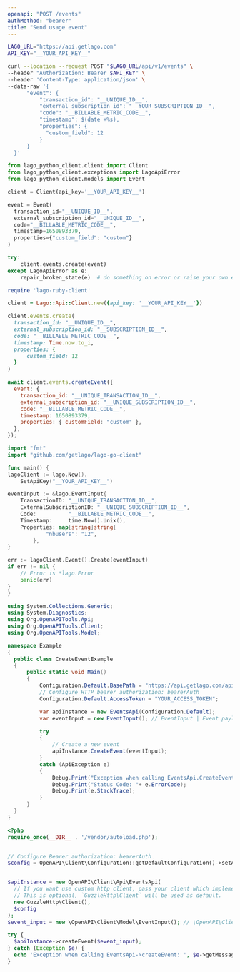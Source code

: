 ```yaml
---
openapi: "POST /events"
authMethod: "bearer"
title: "Send usage event"
---
```


<RequestExample>

```bash cURL
LAGO_URL="https://api.getlago.com"
API_KEY="__YOUR_API_KEY__"

curl --location --request POST "$LAGO_URL/api/v1/events" \
--header "Authorization: Bearer $API_KEY" \
--header 'Content-Type: application/json' \
--data-raw '{
      "event": {
          "transaction_id": "__UNIQUE_ID__",
          "external_subscription_id": "__YOUR_SUBSCRIPTION_ID__",
          "code": "__BILLABLE_METRIC_CODE__",
          "timestamp": $(date +%s),
          "properties": {
            "custom_field": 12
          }
      }
  }'
```

```python Python
from lago_python_client.client import Client
from lago_python_client.exceptions import LagoApiError
from lago_python_client.models import Event

client = Client(api_key='__YOUR_API_KEY__')

event = Event(
  transaction_id="__UNIQUE_ID__",
  external_subscription_id="__UNIQUE_ID__",
  code="__BILLABLE_METRIC_CODE__",
  timestamp=1650893379,
  properties={"custom_field": "custom"}
)

try:
    client.events.create(event)
except LagoApiError as e:
    repair_broken_state(e)  # do something on error or raise your own exception
```

```ruby Ruby
require 'lago-ruby-client'

client = Lago::Api::Client.new({api_key: '__YOUR_API_KEY__'})

client.events.create(
  transaction_id: "__UNIQUE_ID__",
  external_subscription_id: "__SUBSCRIPTION_ID__",
  code: "__BILLABLE_METRIC_CODE__",
  timestamp: Time.now.to_i,
  properties: {
      custom_field: 12
  }
)
```

```js Javascript
await client.events.createEvent({
  event: {
    transaction_id: "__UNIQUE_TRANSACTION_ID__",
    external_subscription_id: "__UNIQUE_SUBSCRIPTION_ID__",
    code: "__BILLABLE_METRIC_CODE__",
    timestamp: 1650893379,
    properties: { customField: "custom" },
  },
});
```

```go Go
import "fmt"
import "github.com/getlago/lago-go-client"

func main() {
lagoClient := lago.New().
    SetApiKey("__YOUR_API_KEY__")

eventInput := &lago.EventInput{
    TransactionID: "__UNIQUE_TRANSACTION_ID__",
    ExternalSubscriptionID: "__UNIQUE_SUBSCRIPTION_ID__",
    Code:          "__BILLABLE_METRIC_CODE__",
    Timestamp:     time.Now().Unix(),
    Properties: map[string]string{
            "nbusers": "12",
        },
}

err := lagoClient.Event().Create(eventInput)
if err != nil {
    // Error is *lago.Error
    panic(err)
}
}
```

```csharp C#
using System.Collections.Generic;
using System.Diagnostics;
using Org.OpenAPITools.Api;
using Org.OpenAPITools.Client;
using Org.OpenAPITools.Model;

namespace Example
{
  public class CreateEventExample
  {
      public static void Main()
      {
          Configuration.Default.BasePath = "https://api.getlago.com/api/v1";
          // Configure HTTP bearer authorization: bearerAuth
          Configuration.Default.AccessToken = "YOUR_ACCESS_TOKEN";

          var apiInstance = new EventsApi(Configuration.Default);
          var eventInput = new EventInput(); // EventInput | Event payload

          try
          {
              // Create a new event
              apiInstance.CreateEvent(eventInput);
          }
          catch (ApiException e)
          {
              Debug.Print("Exception when calling EventsApi.CreateEvent: " + e.Message );
              Debug.Print("Status Code: "+ e.ErrorCode);
              Debug.Print(e.StackTrace);
          }
      }
  }
}
```

```php PHP
<?php
require_once(__DIR__ . '/vendor/autoload.php');


// Configure Bearer authorization: bearerAuth
$config = OpenAPI\Client\Configuration::getDefaultConfiguration()->setAccessToken('YOUR_ACCESS_TOKEN');


$apiInstance = new OpenAPI\Client\Api\EventsApi(
  // If you want use custom http client, pass your client which implements `GuzzleHttp\ClientInterface`.
  // This is optional, `GuzzleHttp\Client` will be used as default.
  new GuzzleHttp\Client(),
  $config
);
$event_input = new \OpenAPI\Client\Model\EventInput(); // \OpenAPI\Client\Model\EventInput | Event payload

try {
  $apiInstance->createEvent($event_input);
} catch (Exception $e) {
  echo 'Exception when calling EventsApi->createEvent: ', $e->getMessage(), PHP_EOL;
}
```

</RequestExample>
